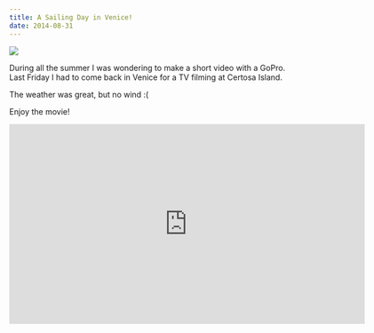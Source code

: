 ```yaml
---
title: A Sailing Day in Venice!
date: 2014-08-31
---
```

![](./G0010085.jpg)

During all the summer I was wondering to make a short video with a GoPro. Last Friday I had to come back in Venice for a TV filming at Certosa Island.

The weather was great, but no wind :(

Enjoy the movie!

<iframe title="vimeo-player" src="https://player.vimeo.com/video/104922309?h=fb6e7e6799" width="640" height="360" frameborder="0" allowfullscreen></iframe>